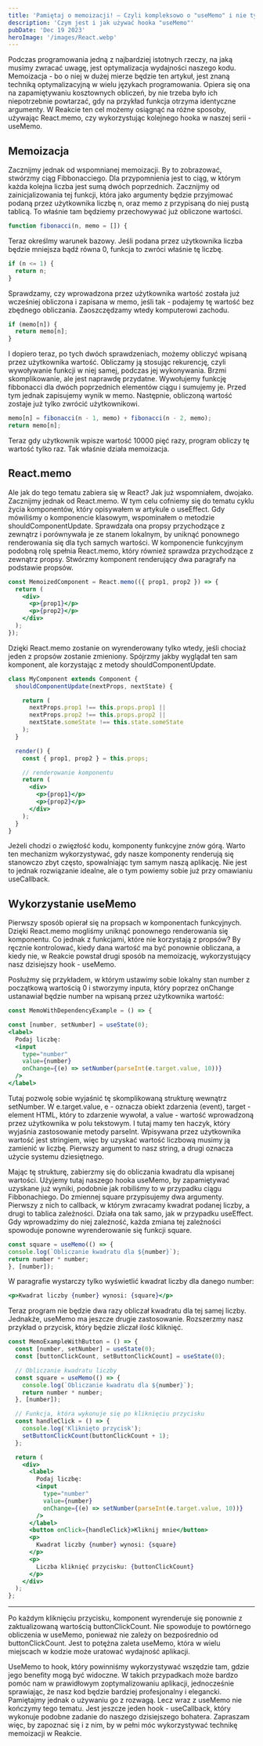 ```yaml
---
title: 'Pamiętaj o memoizacji! – Czyli kompleksowo o "useMemo" i nie tylko.'
description: 'Czym jest i jak używać hooka "useMemo"'
pubDate: 'Dec 19 2023'
heroImage: '/images/React.webp'
---
```


Podczas programowania jedną z najbardziej istotnych rzeczy, na jaką musimy zwracać uwagę, jest optymalizacja wydajności naszego kodu. Memoizacja - bo o niej w dużej mierze będzie ten artykuł, jest znaną techniką optymalizacyjną w wielu językach programowania. Opiera się ona na zapamiętywaniu kosztownych obliczeń, by nie trzeba było ich niepotrzebnie powtarzać, gdy na przykład funkcja otrzyma identyczne argumenty. W Reakcie ten cel możemy osiągnąć na różne sposoby, używając React.memo, czy wykorzystując kolejnego hooka w naszej serii - useMemo.

## Memoizacja

Zacznijmy jednak od wspomnianej memoizacji. By to zobrazować, stwórzmy ciąg Fibbonacciego. Dla przypomnienia jest to ciąg, w którym każda kolejna liczba jest sumą dwóch poprzednich. Zacznijmy od zainicjalizowania tej funkcji, która jako argumenty będzie przyjmować podaną przez użytkownika liczbę n, oraz memo z przypisaną do niej pustą tablicą. To właśnie tam będziemy przechowywać już obliczone wartości.

```jsx
function fibonacci(n, memo = []) {
```

Teraz określmy warunek bazowy. Jeśli podana przez użytkownika liczba będzie mniejsza bądź równa 0, funkcja to zwróci właśnie tę liczbę.

```jsx
if (n <= 1) {
  return n;
}
```

Sprawdzamy, czy wprowadzona przez użytkownika wartość została już wcześniej obliczona i zapisana w memo, jeśli tak - podajemy tę wartość bez zbędnego obliczania. Zaoszczędzamy wtedy komputerowi zachodu.

```jsx
if (memo[n]) {
  return memo[n];
}
```

I dopiero teraz, po tych dwóch sprawdzeniach, możemy obliczyć wpisaną przez użytkownika wartość. Obliczamy ją stosując rekurencję, czyli wywoływanie funkcji w niej samej, podczas jej wykonywania. Brzmi skomplikowanie, ale jest naprawdę przydatne. Wywołujemy funkcję fibbonacci dla dwóch poprzednich elementów ciągu i sumujemy je. Przed tym jednak zapisujemy wynik w memo. Następnie, obliczoną wartość zostaje już tylko zwrócić użytkownikowi.

```jsx
memo[n] = fibonacci(n - 1, memo) + fibonacci(n - 2, memo);
return memo[n];
```

Teraz gdy użytkownik wpisze wartość 10000 pięć razy, program obliczy tę wartość tylko raz. Tak właśnie działa memoizacja.

## React.memo

Ale jak do tego tematu zabiera się w React? Jak już wspomniałem, dwojako. Zacznijmy jednak od React.memo. W tym celu cofniemy się do tematu cyklu życia komponentów, który opisywałem w artykule o useEffect. Gdy mówiliśmy o komponencie klasowym, wspominałem o metodzie shouldComponentUpdate. Sprawdzała ona propsy przychodzące z zewnątrz i porównywała je ze stanem lokalnym, by uniknąć ponownego renderowania się dla tych samych wartości. W komponencie funkcyjnym podobną rolę spełnia React.memo, który również sprawdza przychodzące z zewnątrz propsy. Stwórzmy komponent renderujący dwa paragrafy na podstawie propsów.

```jsx
const MemoizedComponent = React.memo(({ prop1, prop2 }) => {
  return (
    <div>
      <p>{prop1}</p>
      <p>{prop2}</p>
    </div>
  );
});
```

Dzięki React.memo zostanie on wyrenderowany tylko wtedy, jeśli chociaż jeden z propsów zostanie zmieniony. Spójrzmy jakby wyglądał ten sam komponent, ale korzystając z metody shouldComponentUpdate.

```jsx
class MyComponent extends Component {
  shouldComponentUpdate(nextProps, nextState) {

    return (
      nextProps.prop1 !== this.props.prop1 ||
      nextProps.prop2 !== this.props.prop2 ||
      nextState.someState !== this.state.someState
    );
  }

  render() {
    const { prop1, prop2 } = this.props;

    // renderowanie komponentu
    return (
      <div>
        <p>{prop1}</p>
        <p>{prop2}</p>
      </div>
    );
  }
}
```

Jeżeli chodzi o zwięzłość kodu, komponenty funkcyjne znów górą. Warto ten mechanizm wykorzystywać, gdy nasze komponenty renderują się stanowczo zbyt często, spowalniając tym samym naszą aplikację. Nie jest to jednak rozwiązanie idealne, ale o tym powiemy sobie już przy omawianiu useCallback.

## Wykorzystanie useMemo

Pierwszy sposób opierał się na propsach w komponentach funkcyjnych. Dzięki React.memo mogliśmy uniknąć ponownego renderowania się komponentu. Co jednak z funkcjami, które nie korzystają z propsów? By ręcznie kontrolować, kiedy dana wartość ma być ponownie obliczana, a kiedy nie, w Reakcie powstał drugi sposób na memoizację, wykorzystujący nasz dzisiejszy hook - useMemo.

Posłużmy się przykładem, w którym ustawimy sobie lokalny stan number z początkową wartością 0 i stworzymy inputa, który poprzez onChange ustanawiał będzie number na wpisaną przez użytkownika wartość:

```jsx
const MemoWithDependencyExample = () => {

const [number, setNumber] = useState(0);
<label>
  Podaj liczbę:
  <input
    type="number"
    value={number}
    onChange={(e) => setNumber(parseInt(e.target.value, 10))}
  />
</label>
```

Tutaj pozwolę sobie wyjaśnić tę skomplikowaną strukturę wewnątrz setNumber. W e.target.value, e - oznacza obiekt zdarzenia (event), target - element HTML, który to zdarzenie wywołał, a value - wartość wprowadzoną przez użytkownika w polu tekstowym. I tutaj mamy ten haczyk, który wyjaśnia zastosowanie metody parseInt. Wpisywana przez użytkownika wartość jest stringiem, więc by uzyskać wartość liczbową musimy ją zamienić w liczbę. Pierwszy argument to nasz string, a drugi oznacza użycie systemu dziesiętnego.

Mając tę strukturę, zabierzmy się do obliczania kwadratu dla wpisanej wartości. Użyjemy tutaj naszego hooka useMemo, by zapamiętywać uzyskane już wyniki, podobnie jak robiliśmy to w przypadku ciągu Fibbonachiego. Do zmiennej square przypisujemy dwa argumenty. Pierwszy z nich to callback, w którym zwracamy kwadrat podanej liczby, a drugi to tablica zależności. Działa ona tak samo, jak w przypadku useEffect. Gdy wprowadzimy do niej zależność, każda zmiana tej zależności spowoduje ponowne wyrenderowanie się funkcji square.

```jsx
const square = useMemo(() => {
console.log(`Obliczanie kwadratu dla ${number}`);
return number * number;
}, [number]);
```

W paragrafie wystarczy tylko wyświetlić kwadrat liczby dla danego number:

```jsx
<p>Kwadrat liczby {number} wynosi: {square}</p>
```

Teraz program nie będzie dwa razy obliczał kwadratu dla tej samej liczby. Jednakże, useMemo ma jeszcze drugie zastosowanie. Rozszerzmy nasz przykład o przycisk, który będzie zliczał ilość kliknięć.

```jsx
const MemoExampleWithButton = () => {
  const [number, setNumber] = useState(0);
  const [buttonClickCount, setButtonClickCount] = useState(0);

  // Obliczanie kwadratu liczby
  const square = useMemo(() => {
    console.log(`Obliczanie kwadratu dla ${number}`);
    return number * number;
  }, [number]);

  // Funkcja, która wykonuje się po kliknięciu przycisku
  const handleClick = () => {
    console.log('Kliknięto przycisk');
    setButtonClickCount(buttonClickCount + 1);
  };

  return (
    <div>
      <label>
        Podaj liczbę:
        <input
          type="number"
          value={number}
          onChange={(e) => setNumber(parseInt(e.target.value, 10))}
        />
      </label>
      <button onClick={handleClick}>Kliknij mnie</button>
      <p>
        Kwadrat liczby {number} wynosi: {square}
      </p>
      <p>
        Liczba kliknięć przycisku: {buttonClickCount}
      </p>
    </div>
  );
};
```

***

Po każdym kliknięciu przycisku, komponent wyrenderuje się ponownie z zaktualizowaną wartością buttonClickCount. Nie spowoduje to powtórnego obliczenia w useMemo, ponieważ nie zależy on bezpośrednio od buttonClickCount. Jest to potężna zaleta useMemo, która w wielu miejscach w kodzie może uratować wydajność aplikacji.

UseMemo to hook, który powinniśmy wykorzystywać wszędzie tam, gdzie jego benefity mogą być widoczne. W takich przypadkach może bardzo pomóc nam w prawidłowym zoptymalizowaniu aplikacji, jednocześnie sprawiając, że nasz kod będzie bardziej profesjonalny i elegancki. Pamiętajmy jednak o używaniu go z rozwagą. Lecz wraz z useMemo nie kończymy tego tematu. Jest jeszcze jeden hook - useCallback, który wykonuje podobne zadanie do naszego dzisiejszego bohatera. Zapraszam więc, by zapoznać się i z nim, by w pełni móc wykorzystywać technikę memoizacji w Reakcie.